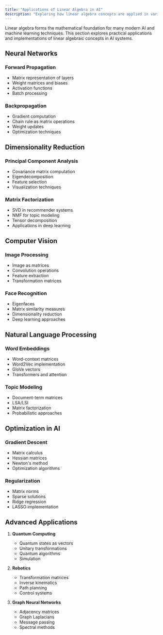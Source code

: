 ```yaml
---
title: "Applications of Linear Algebra in AI"
description: "Exploring how linear algebra concepts are applied in various artificial intelligence and machine learning algorithms."
---
```


Linear algebra forms the mathematical foundation for many modern AI and machine learning techniques. This section explores practical applications and implementations of linear algebraic concepts in AI systems.

## Neural Networks

### Forward Propagation
- Matrix representation of layers
- Weight matrices and biases
- Activation functions
- Batch processing

### Backpropagation
- Gradient computation
- Chain rule as matrix operations
- Weight updates
- Optimization techniques

## Dimensionality Reduction

### Principal Component Analysis
- Covariance matrix computation
- Eigendecomposition
- Feature selection
- Visualization techniques

### Matrix Factorization
- SVD in recommender systems
- NMF for topic modeling
- Tensor decomposition
- Applications in deep learning

## Computer Vision

### Image Processing
- Image as matrices
- Convolution operations
- Feature extraction
- Transformation matrices

### Face Recognition
- Eigenfaces
- Matrix similarity measures
- Dimensionality reduction
- Deep learning approaches

## Natural Language Processing

### Word Embeddings
- Word-context matrices
- Word2Vec implementation
- GloVe vectors
- Transformers and attention

### Topic Modeling
- Document-term matrices
- LSA/LSI
- Matrix factorization
- Probabilistic approaches

## Optimization in AI

### Gradient Descent
- Matrix calculus
- Hessian matrices
- Newton's method
- Optimization algorithms

### Regularization
- Matrix norms
- Sparse solutions
- Ridge regression
- LASSO implementation

## Advanced Applications

1. **Quantum Computing**
   - Quantum states as vectors
   - Unitary transformations
   - Quantum algorithms
   - Simulation

2. **Robotics**
   - Transformation matrices
   - Inverse kinematics
   - Path planning
   - Control systems

3. **Graph Neural Networks**
   - Adjacency matrices
   - Graph Laplacians
   - Message passing
   - Spectral methods 